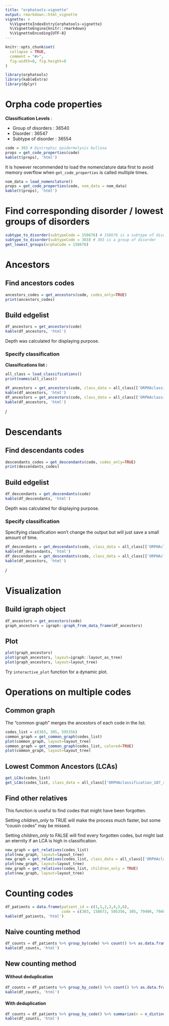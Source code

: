 ```yaml
---
title: "orphatools-vignette"
output: rmarkdown::html_vignette
vignette: >
  %\VignetteIndexEntry{orphatools-vignette}
  %\VignetteEngine{knitr::rmarkdown}
  %\VignetteEncoding{UTF-8}
---
```


```r
knitr::opts_chunk$set(
  collapse = TRUE,
  comment = "#>",
  fig.width=8, fig.height=8
)
```

```r
library(orphatools)
library(kableExtra)
library(dplyr)
```


# Orpha code properties
**Classification Levels** :

  * Group of disorders : 36540
  * Disorder : 36547
  * Subtype of disorder : 36554

```r
code = 303 # Dystrophic epidermolysis bullosa
props = get_code_properties(code)
kable(t(props), 'html')
```
It is however recommended to load the nomenclature data first to avoid memory overflow when `get_code_properties` is called multiple times.

```r
nom_data = load_nomenclature()
props = get_code_properties(code, nom_data = nom_data)
kable(t(props), 'html')
```

# Find corresponding disorder / lowest groups of disorders
```r
subtype_to_disorder(subtypeCode = 158676) # 158676 is a subtype of disorder
subtype_to_disorder(subtypeCode = 303) # 303 is a group of disorder
get_lowest_groups(orphaCode = 158676)
```


# Ancestors
## Find ancestors codes
```r
ancestors_codes = get_ancestors(code, codes_only=TRUE)
print(ancestors_codes)
```

## Build edgelist
```r
df_ancestors = get_ancestors(code)
kable(df_ancestors, 'html')
```
Depth was calculated for displaying purpose.

### Specify classification
**Classifications list :**
```r
all_class = load_classifications()
print(names(all_class))
```


```r
df_ancestors = get_ancestors(code, class_data = all_class[['ORPHAclassification_156_rare_genetic_diseases_fr']])
kable(df_ancestors, 'html')
df_ancestors = get_ancestors(code, class_data = all_class[['ORPHAclassification_146_rare_cardiac_diseases_fr']])
kable(df_ancestors, 'html')
```
/

# Descendants
## Find descendants codes
```r
descendants_codes = get_descendants(code, codes_only=TRUE)
print(descendants_codes)
```

## Build edgelist
```r
df_descendants = get_descendants(code)
kable(df_descendants, 'html')
```
Depth was calculated for displaying purpose.

### Specify classification
Specifying classification won't change the output but will just save a small amount of time.
```r
df_descendants = get_descendants(code, class_data = all_class[['ORPHAclassification_156_rare_genetic_diseases_fr']])
kable(df_descendants, 'html')
df_descendants = get_descendants(code, class_data = all_class[['ORPHAclassification_146_rare_cardiac_diseases_fr']])
kable(df_ancestors, 'html')
```
/

# Visualization
## Build igraph object
```r
df_ancestors = get_ancestors(code)
graph_ancestors = igraph::graph_from_data_frame(df_ancestors)
```

## Plot
```r
plot(graph_ancestors)
plot(graph_ancestors, layout=igraph::layout_as_tree)
plot(graph_ancestors, layout=layout_tree)
```
Try `interactive_plot` function for a dynamic plot.

# Operations on multiple codes
## Common graph
The "common graph" merges the ancestors of each code in the list.
```r
codes_list = c(303, 305, 595356)
common_graph = get_common_graph(codes_list)
plot(common_graph, layout=layout_tree)
common_graph = get_common_graph(codes_list, colored=TRUE)
plot(common_graph, layout=layout_tree)
```

## Lowest Common Ancestors (LCAs)
```r
get_LCAs(codes_list)
get_LCAs(codes_list, class_data = all_class[['ORPHAclassification_187_rare_skin_diseases_fr']])
```

## Find other relatives
This function is useful to find codes that might have been forgotten.

Setting *children_only* to TRUE will make the process much faster, but some "cousin codes" may be missed.

Setting *children_only* to FALSE will find every forgotten codes, but might last an eternity if an LCA is high in classification.
```r
new_graph = get_relatives(codes_list)
plot(new_graph, layout=layout_tree)
new_graph = get_relatives(codes_list, class_data = all_class[['ORPHAclassification_187_rare_skin_diseases_fr']])
plot(new_graph, layout=layout_tree)
new_graph = get_relatives(codes_list, children_only = TRUE)
plot(new_graph, layout=layout_tree)
```

# Counting codes
```r
df_patients = data.frame(patient_id = c(1,1,2,3,4,5,6),
                         code = c(303, 158673, 595356, 305, 79406, 79406, 595356))
kable(df_patients, 'html')
```

## Naive counting method
```r
df_counts = df_patients %>% group_by(code) %>% count() %>% as.data.frame()
kable(df_counts, 'html')
```


## New counting method
#### Without deduplication
```r
df_counts = df_patients %>% group_by_code() %>% count() %>% as.data.frame()
kable(df_counts, 'html')
```

#### With deduplication
```r
df_counts = df_patients %>% group_by_code() %>% summarize(n = n_distinct(patient_id)) %>% as.data.frame()
kable(df_counts, 'html')
```

